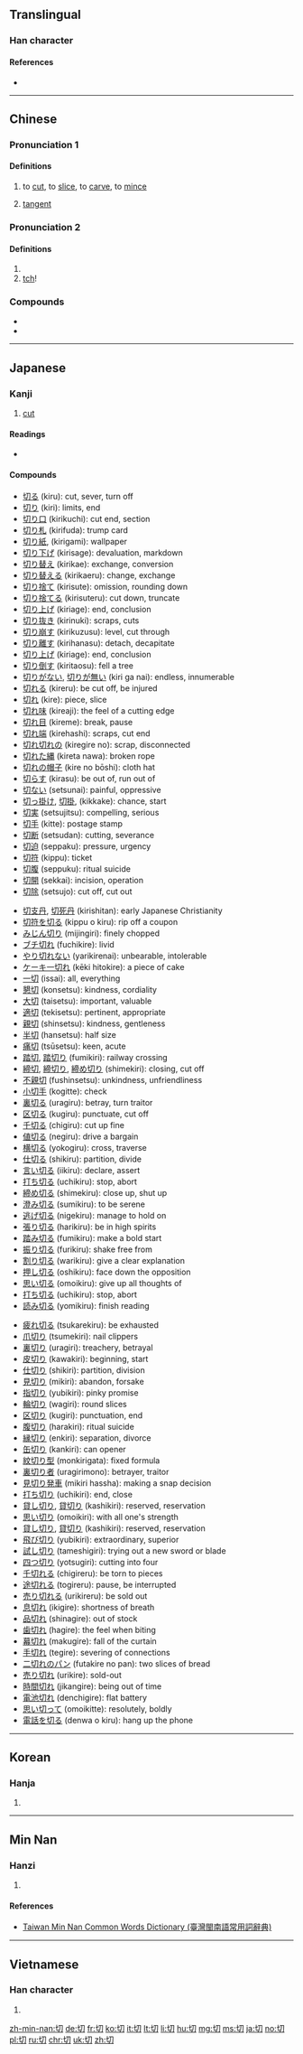 ==Translingual==
{{stroke order}}

===Han character===
{{Han char|rn=18|rad=刀|as=02|sn=4|four=47720|canj=PSH|ids=⿰七刀}}

====References====
* {{Han ref|kx=0136.090|dkj=01858|dj=0307.050|hdz=10320.050|uh=5207|ud=20999|bh=A4C1|bd=42177}}

----

==Chinese==
{{zh-forms}}

===Pronunciation 1===
{{zh-pron
|m=qiē
|c=cit3,cai3
|h=pfs=chhiet
|md=
|mn=chhiat
|w=
|mc=y
|oc=y
|cat=n,v
}}

====Definitions====
{{zh-hanzi}}

# to [[cut]], to [[slice]], to [[carve]], to [[mince]]
# {{cx|mathematics|lang=zh}} [[tangent]]
#: {{zh-l|正切|tangent}}
#: {{zh-l|餘切|cotangent}}

===Pronunciation 2===
{{zh-pron
|m=qiè
|c=cit3,cai3
|h=pfs=chhiet
|md=
|mn=chhiat
|w=
|mc=y
|oc=y
|cat=intj
}}

====Definitions====
{{zh-hanzi}}

# {{rfdef|lang=zh}}
# [[tch]]!

===Compounds===
* {{zh-l|親切}}
* {{zh-l|一切}}

----

==Japanese==

===Kanji===
{{ja-kanji|grade=2|rs=刀02}}

# [[cut]]

====Readings====
* {{ja-readings
|goon=[[せち]] (sechi) {{qualifier|non-[[w:Jōyō kanji|Jōyō]] reading}}, [[さい]] (sai)
|kanon=[[せつ]] (setsu), [[せい]] (sei) {{qualifier|non-[[w:Jōyō kanji|Jōyō]] reading}}
|kun=[[きる]] ([[切る]], kiru), [[きり]] ([[切り]], kiri), [[きれる]] ([[切れる]], kireru), [[きれ]] ([[切れ]], kire)
|nanori=[[きつ]] (kitsu), [[きり]] (kiri), [[ぎり]] (giri)}}

====Compounds====
{{rel-top3|compounds containing "切"}}
* [[切る]] (kiru): cut, sever, turn off
* [[切り]] (kiri): limits, end
* [[切り口]] (kirikuchi): cut end, section
* [[切り札]] (kirifuda): trump card
* [[切り紙]], (kirigami): wallpaper
* [[切り下げ]] (kirisage): devaluation, markdown
* [[切り替え]] (kirikae): exchange, conversion
* [[切り替える]] (kirikaeru): change, exchange
* [[切り捨て]] (kirisute): omission, rounding down
* [[切り捨てる]] (kirisuteru): cut down, truncate
* [[切り上げ]] (kiriage): end, conclusion
* [[切り抜き]] (kirinuki): scraps, cuts
* [[切り崩す]] (kirikuzusu): level, cut through
* [[切り離す]] (kirihanasu): detach, decapitate
* [[切り上げ]] (kiriage): end, conclusion
* [[切り倒す]] (kiritaosu): fell a tree
* [[切りがない]], [[切りが無い]] (kiri ga nai): endless, innumerable
* [[切れる]] (kireru): be cut off, be injured
* [[切れ]] (kire): piece, slice
* [[切れ味]] (kireaji): the feel of a cutting edge
* [[切れ目]] (kireme): break, pause
* [[切れ端]] (kirehashi): scraps, cut end
* [[切れ切れの]] (kiregire no): scrap, disconnected
* [[切れた縄]] (kireta nawa): broken rope
* [[切れの帽子]] (kire no bōshi): cloth hat
* [[切らす]] (kirasu): be out of, run out of
* [[切ない]] (setsunai): painful, oppressive
* [[切っ掛け]], [[切掛]], (kikkake): chance, start
* [[切実]] (setsujitsu): compelling, serious
* [[切手]] (kitte): postage stamp
* [[切断]] (setsudan): cutting, severance
* [[切迫]] (seppaku): pressure, urgency
* [[切符]] (kippu): ticket
* [[切腹]] (seppuku): ritual suicide
* [[切開]] (sekkai): incision, operation
* [[切除]] (setsujo): cut off, cut out
{{rel-mid3}}
* [[切支丹]], [[切死丹]] (kirishitan): early Japanese Christianity
* [[切符を切る]] (kippu o kiru): rip off a coupon
* [[みじん切り]] (mijingiri): finely chopped
* [[ブチ切れ]] (fuchikire): livid
* [[やり切れない]] (yarikirenai): unbearable, intolerable
* [[ケーキ一切れ]] (kēki hitokire): a piece of cake
* [[一切]] (issai): all, everything
* [[懇切]] (konsetsu): kindness, cordiality
* [[大切]] (taisetsu): important, valuable
* [[適切]] (tekisetsu): pertinent, appropriate
* [[親切]] (shinsetsu): kindness, gentleness
* [[半切]] (hansetsu): half size
* [[痛切]] (tsūsetsu): keen, acute
* [[踏切]], [[踏切り]] (fumikiri): railway crossing
* [[締切]], [[締切り]], [[締め切り]] (shimekiri): closing, cut off
* [[不親切]] (fushinsetsu): unkindness, unfriendliness
* [[小切手]] (kogitte): check
* [[裏切る]] (uragiru): betray, turn traitor
* [[区切る]] (kugiru): punctuate, cut off
* [[千切る]] (chigiru): cut up fine
* [[値切る]] (negiru): drive a bargain
* [[横切る]] (yokogiru): cross, traverse
* [[仕切る]] (shikiru): partition, divide
* [[言い切る]] (iikiru): declare, assert
* [[打ち切る]] (uchikiru): stop, abort
* [[締め切る]] (shimekiru): close up, shut up
* [[澄み切る]] (sumikiru): to be serene
* [[逃げ切る]] (nigekiru): manage to hold on
* [[張り切る]] (harikiru): be in high spirits
* [[踏み切る]] (fumikiru): make a bold start
* [[振り切る]] (furikiru): shake free from
* [[割り切る]] (warikiru): give a clear explanation
* [[押し切る]] (oshikiru): face down the opposition
* [[思い切る]] (omoikiru): give up all thoughts of
* [[打ち切る]] (uchikiru): stop, abort
* [[読み切る]] (yomikiru): finish reading
{{rel-mid3}}
* [[疲れ切る]] (tsukarekiru): be exhausted
* [[爪切り]] (tsumekiri): nail clippers
* [[裏切り]] (uragiri): treachery, betrayal
* [[皮切り]] (kawakiri): beginning, start
* [[仕切り]] (shikiri): partition, division
* [[見切り]] (mikiri): abandon, forsake
* [[指切り]] (yubikiri): pinky promise
* [[輪切り]] (wagiri): round slices
* [[区切り]] (kugiri): punctuation, end
* [[腹切り]] (harakiri): ritual suicide
* [[縁切り]] (enkiri): separation, divorce
* [[缶切り]] (kankiri): can opener
* [[紋切り型]] (monkirigata): fixed formula
* [[裏切り者]] (uragirimono): betrayer, traitor
* [[見切り発車]] (mikiri hassha): making a snap decision
* [[打ち切り]] (uchikiri): end, close
* [[貸し切り]], [[貸切り]] (kashikiri): reserved, reservation
* [[思い切り]] (omoikiri): with all one's strength
* [[貸し切り]], [[貸切り]] (kashikiri): reserved, reservation
* [[飛び切り]] (yubikiri): extraordinary, superior
* [[試し切り]] (tameshigiri): trying out a new sword or blade
* [[四つ切り]] (yotsugiri): cutting into four
* [[千切れる]] (chigireru): be torn to pieces
* [[途切れる]] (togireru): pause, be interrupted
* [[売り切れる]] (urikireru): be sold out
* [[息切れ]] (ikigire): shortness of breath
* [[品切れ]] (shinagire): out of stock
* [[歯切れ]] (hagire): the feel when biting
* [[幕切れ]] (makugire): fall of the curtain
* [[手切れ]] (tegire): severing of connections
* [[二切れのパン]] (futakire no pan): two slices of bread
* [[売り切れ]] (urikire): sold-out
* [[時間切れ]] (jikangire): being out of time
* [[電池切れ]] (denchigire): flat battery
* [[思い切って]] (omoikitte): resolutely, boldly
* [[電話を切る]] (denwa o kiru): hang up the phone
{{rel-bottom}}

----

==Korean==

===Hanja===
{{ko-hanja|hangeul=[[절]], [[체]]|eumhun=끊을 절, 온통 체|rv=jeol, che|mr=chŏl, ch'e}}

# {{defn|lang=ko|sort=刀02}}

----

==Min Nan==

===Hanzi===
{{nan-hanzi|tlpa=[[tshiat]] (tshiat<sup>4</sup>), [[tshè]] (tshe<sup>3</sup>)}}

# {{defn|lang=nan|sort=刀02}}

====References====
*[http://twblg.dict.edu.tw/holodict_new/result_detail.jsp?n_no=595&curpage=1&sample=%E5%88%87&radiobutton=1&querytarget=1&limit=20&pagenum=1&rowcount=14 Taiwan Min Nan Common Words Dictionary (臺灣閩南語常用詞辭典)]

----

==Vietnamese==

===Han character===
{{vi-hantu|[[thiết]], [[siết]], [[thiếc]], [[thướt]]|rs=刀02}}

# {{defn|lang=vi|sort=刀02}}

[[zh-min-nan:切]]
[[de:切]]
[[fr:切]]
[[ko:切]]
[[it:切]]
[[lt:切]]
[[li:切]]
[[hu:切]]
[[mg:切]]
[[ms:切]]
[[ja:切]]
[[no:切]]
[[pl:切]]
[[ru:切]]
[[chr:切]]
[[uk:切]]
[[zh:切]]